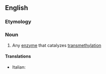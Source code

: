 ==English==

===Etymology===
{{compound|en|methyl|transferase}}

===Noun===
{{wikipedia}}
{{en-noun}}

# {{lb|en|enzyme}} Any [[enzyme]] that catalyzes [[transmethylation]]

====Translations====
{{trans-top}}
* Italian: {{t+|it|metilferasi|f}}
{{trans-mid}}
{{trans-bottom}}